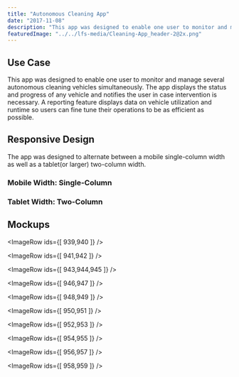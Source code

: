```yaml
---
title: "Autonomous Cleaning App"
date: "2017-11-08"
description: "This app was designed to enable one user to monitor and manage several autonomous cleaning vehicles simultaneously. The app displays the status and progress of any vehicle and notifies the user in case intervention is necessary. A reporting feature displays data on vehicle utilization and runtime so users can fine tune their operations to be as efficient as possible."
featuredImage: "../../lfs-media/Cleaning-App_header-2@2x.png"
---
```




## Use Case

This app was designed to enable one user to monitor and manage several autonomous cleaning vehicles simultaneously. The app displays the status and progress of any vehicle and notifies the user in case intervention is necessary. A reporting feature displays data on vehicle utilization and runtime so users can fine tune their operations to be as efficient as possible.

## Responsive Design

The app was designed to alternate between a mobile single-column width as well as a tablet(or larger) two-column width.

### Mobile Width: Single-Column

<MdxVideo src={mobileVideo} />

### Tablet Width: Two-Column

<MdxVideo src={tabletVideo} />

## Mockups

<ImageRow ids={[ 939,940 ]} />

<ImageRow ids={[ 941,942 ]} />

<ImageRow ids={[ 943,944,945 ]} />

<ImageRow ids={[ 946,947 ]} />

<ImageRow ids={[ 948,949 ]} />

<ImageRow ids={[ 950,951 ]} />

<ImageRow ids={[ 952,953 ]} />

<ImageRow ids={[ 954,955 ]} />

<ImageRow ids={[ 956,957 ]} />

<ImageRow ids={[ 958,959 ]} />
